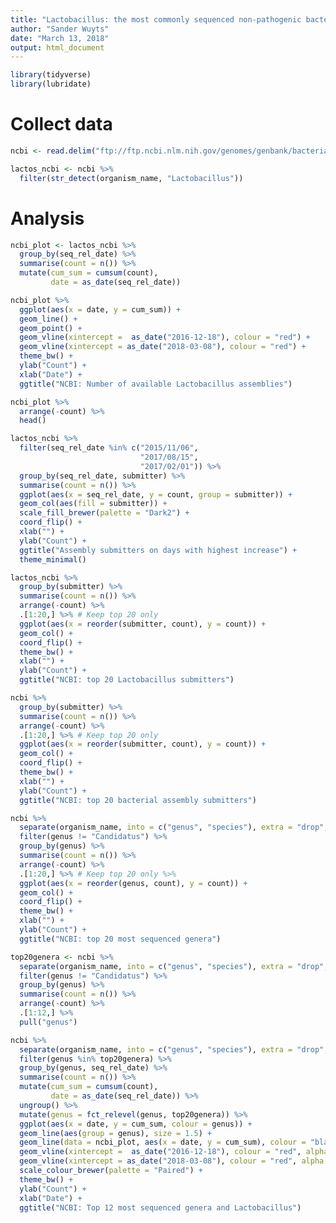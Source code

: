 ```yaml
---
title: "Lactobacillus: the most commonly sequenced non-pathogenic bacterial genus"
author: "Sander Wuyts"
date: "March 13, 2018"
output: html_document
---
```



```r
library(tidyverse)
library(lubridate)
```

# Collect data

```r
ncbi <- read.delim("ftp://ftp.ncbi.nlm.nih.gov/genomes/genbank/bacteria/assembly_summary.txt", sep = "\t", skip = 1) 

lactos_ncbi <- ncbi %>%
  filter(str_detect(organism_name, "Lactobacillus"))
```

# Analysis

```r
ncbi_plot <- lactos_ncbi %>%
  group_by(seq_rel_date) %>%
  summarise(count = n()) %>%
  mutate(cum_sum = cumsum(count),
         date = as_date(seq_rel_date)) 

ncbi_plot %>%
  ggplot(aes(x = date, y = cum_sum)) +
  geom_line() +
  geom_point() +
  geom_vline(xintercept =  as_date("2016-12-18"), colour = "red") +
  geom_vline(xintercept = as_date("2018-03-08"), colour = "red") +
  theme_bw() +
  ylab("Count") +
  xlab("Date") +
  ggtitle("NCBI: Number of available Lactobacillus assemblies")
```

```r
ncbi_plot %>%
  arrange(-count) %>%
  head()
```

```r
lactos_ncbi %>%
  filter(seq_rel_date %in% c("2015/11/06",
                             "2017/08/15",
                             "2017/02/01")) %>%
  group_by(seq_rel_date, submitter) %>%
  summarise(count = n()) %>%
  ggplot(aes(x = seq_rel_date, y = count, group = submitter)) +
  geom_col(aes(fill = submitter)) +
  scale_fill_brewer(palette = "Dark2") +
  coord_flip() +
  xlab("") +
  ylab("Count") +
  ggtitle("Assembly submitters on days with highest increase") +
  theme_minimal()
```

```r
lactos_ncbi %>%
  group_by(submitter) %>%
  summarise(count = n()) %>%
  arrange(-count) %>%
  .[1:20,] %>% # Keep top 20 only
  ggplot(aes(x = reorder(submitter, count), y = count)) +
  geom_col() +
  coord_flip() +
  theme_bw() +
  xlab("") +
  ylab("Count") +
  ggtitle("NCBI: top 20 Lactobacillus submitters")

```

```r
ncbi %>%
  group_by(submitter) %>%
  summarise(count = n()) %>%
  arrange(-count) %>%
  .[1:20,] %>% # Keep top 20 only 
  ggplot(aes(x = reorder(submitter, count), y = count)) +
  geom_col() +
  coord_flip() +
  theme_bw() +
  xlab("") +
  ylab("Count") +
  ggtitle("NCBI: top 20 bacterial assembly submitters")
```

```r
ncbi %>% 
  separate(organism_name, into = c("genus", "species"), extra = "drop", fill = "right") %>%
  filter(genus != "Candidatus") %>%
  group_by(genus) %>%
  summarise(count = n()) %>%
  arrange(-count) %>%
  .[1:20,] %>% # Keep top 20 only %>%
  ggplot(aes(x = reorder(genus, count), y = count)) +
  geom_col() +
  coord_flip() +
  theme_bw() +
  xlab("") +
  ylab("Count") +
  ggtitle("NCBI: top 20 most sequenced genera")
```

```r
top20genera <- ncbi %>% 
  separate(organism_name, into = c("genus", "species"), extra = "drop", fill = "right") %>%
  filter(genus != "Candidatus") %>%
  group_by(genus) %>%
  summarise(count = n()) %>%
  arrange(-count) %>%
  .[1:12,] %>%
  pull("genus")

ncbi %>% 
  separate(organism_name, into = c("genus", "species"), extra = "drop", fill = "right") %>%
  filter(genus %in% top20genera) %>%
  group_by(genus, seq_rel_date) %>%
  summarise(count = n()) %>%
  mutate(cum_sum = cumsum(count),
         date = as_date(seq_rel_date)) %>%
  ungroup() %>%
  mutate(genus = fct_relevel(genus, top20genera)) %>%
  ggplot(aes(x = date, y = cum_sum, colour = genus)) +
  geom_line(aes(group = genus), size = 1.5) +
  geom_line(data = ncbi_plot, aes(x = date, y = cum_sum), colour = "black", size = 1.5) + # Add lactos
  geom_vline(xintercept =  as_date("2016-12-18"), colour = "red", alpha = 0.4) +
  geom_vline(xintercept = as_date("2018-03-08"), colour = "red", alpha = 0.4) +
  scale_colour_brewer(palette = "Paired") +
  theme_bw() +
  ylab("Count") +
  xlab("Date") +
  ggtitle("NCBI: Top 12 most sequenced genera and Lactobacillus")

```

